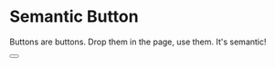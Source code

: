 
# Semantic Button
Buttons are buttons. Drop them in the page, use them. It's semantic!

<Source
    code="
    <button>Press press</button>
  "
    dark
  />

<Button name="Default Button"/>